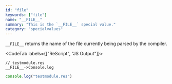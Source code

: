 ```yaml
---
id: "file"
keywords: ["file"]
name: "__FILE__"
summary: "This is the `__FILE__` special value."
category: "specialvalues"
---
```


`__FILE__` returns the name of the file currently being parsed by the compiler.

<CodeTab labels={["ReScript", "JS Output"]}>

```res example
// testmodule.res
__FILE__->Console.log
```

```js
console.log("testmodule.res")
```

</CodeTab>
